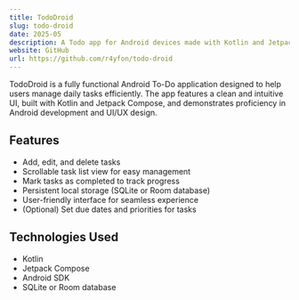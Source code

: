 ```yaml
---
title: TodoDroid
slug: todo-droid
date: 2025-05
description: A Todo app for Android devices made with Kotlin and Jetpack Compose.
website: GitHub
url: https://github.com/r4yfon/todo-droid
---
```


TodoDroid is a fully functional Android To-Do application designed to help users manage daily tasks efficiently. The app features a clean and intuitive UI, built with Kotlin and Jetpack Compose, and demonstrates proficiency in Android development and UI/UX design.

## Features

- Add, edit, and delete tasks
- Scrollable task list view for easy management
- Mark tasks as completed to track progress
- Persistent local storage (SQLite or Room database)
- User-friendly interface for seamless experience
- (Optional) Set due dates and priorities for tasks

## Technologies Used

- Kotlin
- Jetpack Compose
- Android SDK
- SQLite or Room database
